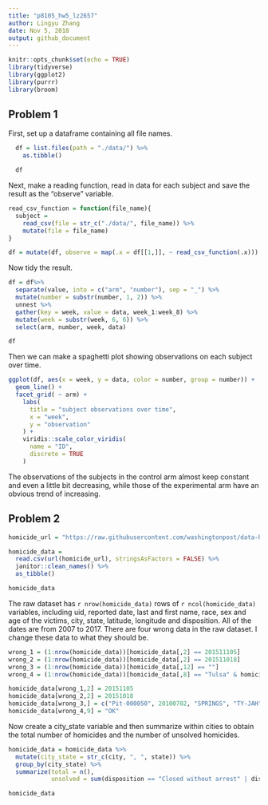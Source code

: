 ```yaml
---
title: "p8105_hw5_lz2657"
author: Lingyu Zhang
date: Nov 5, 2018
output: github_document
---
```


```r
knitr::opts_chunk$set(echo = TRUE)
library(tidyverse)
library(ggplot2)
library(purrr)
library(broom)
```

## Problem 1

First, set up a dataframe containing all file names.

```r
  df = list.files(path = "./data/") %>%
    as.tibble()

  df
```

Next, make a reading function, read in data for each subject and save the result as the "observe" variable.

```r
read_csv_function = function(file_name){
  subject =
    read_csv(file = str_c("./data/", file_name)) %>%
    mutate(file = file_name)
}

df = mutate(df, observe = map(.x = df[[1,]], ~ read_csv_function(.x)))
```

Now tidy the result.

```r
df = df%>%
  separate(value, into = c("arm", "number"), sep = "_") %>%
  mutate(number = substr(number, 1, 2)) %>%
  unnest %>%
  gather(key = week, value = data, week_1:week_8) %>%
  mutate(week = substr(week, 6, 6)) %>%
  select(arm, number, week, data)

df
```

Then we can make a spaghetti plot showing observations on each subject over time.

```r
ggplot(df, aes(x = week, y = data, color = number, group = number)) + 
  geom_line() + 
  facet_grid( ~ arm) + 
    labs(
      title = "subject observations over time",
      x = "week",
      y = "observation"
    ) +
    viridis::scale_color_viridis(
      name = "ID", 
      discrete = TRUE
    )
```

The observations of the subjects in the control arm almost keep constant and even a little bit decreasing, while those of the experimental arm have an obvious trend of increasing.

## Problem 2

```r
homicide_url = "https://raw.githubusercontent.com/washingtonpost/data-homicides/master/homicide-data.csv"

homicide_data = 
  read.csv(url(homicide_url), stringsAsFactors = FALSE) %>% 
  janitor::clean_names() %>% 
  as_tibble()

homicide_data
```

The raw dataset has `r nrow(homicide_data)` rows of `r ncol(homicide_data)` variables, including uid, reported date, last and first name, race, sex and age of the victims, city, state, latitude, longitude and disposition. All of the dates are from 2007 to 2017. There are four wrong data in the raw dataset. I change these data to what they should be.

```r
wrong_1 = (1:nrow(homicide_data))[homicide_data[,2] == 201511105]
wrong_2 = (1:nrow(homicide_data))[homicide_data[,2] == 201511018]
wrong_3 = (1:nrow(homicide_data))[homicide_data[,12] == ""]
wrong_4 = (1:nrow(homicide_data))[homicide_data[,8] == "Tulsa" & homicide_data[,9] == "AL"]

homicide_data[wrong_1,2] = 20151105
homicide_data[wrong_2,2] = 20151018
homicide_data[wrong_3,] = c("Pit-000050", 20100702, "SPRINGS", "TY-JAH", "Black", 0, "Female", "Pittsburgh", "PA", 40.461945, -79.89477, "Closed by arrest")
homicide_data[wrong_4,9] = "OK"
```

Now create a city_state variable and then summarize within cities to obtain the total number of homicides and the number of unsolved homicides.

```r
homicide_data = homicide_data %>%
  mutate(city_state = str_c(city, ", ", state)) %>%
  group_by(city_state) %>%
  summarize(total = n(), 
            unsolved = sum(disposition == "Closed without arrest" | disposition == "Open/No arrest"))

homicide_data
```

